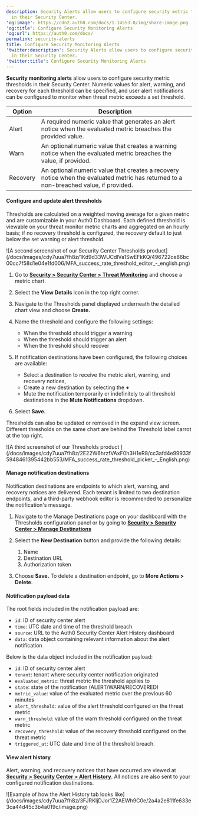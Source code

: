 ```yaml
---
description: Security Alerts allow users to configure security metric thresholds
  in their Security Center.
'og:image': https://cdn2.auth0.com/docs/1.14553.0/img/share-image.png
'og:title': Configure Security Monitoring Alerts
'og:url': https://auth0.com/docs/
permalink: security-alerts
title: Configure Security Monitoring Alerts
'twitter:description': Security Alerts allow users to configure security metric thresholds
  in their Security Center.
'twitter:title': Configure Security Monitoring Alerts
---
```

**Security monitoring alerts** allow users to configure security metric thresholds in their Security Center. Numeric values for alert, warning, and recovery for each threshold can be specified, and user alert notifications can be configured to monitor when threat metric exceeds a set threshold.

<table class="table"><thead>
<tr>
<th>Option</th>
<th>Description</th>
</tr>
</thead>
<tbody>
<tr>
<td>Alert</td>
<td>A required numeric value that generates an alert notice when the evaluated metric breaches the provided value.</td>
</tr>
<tr>
<td>Warn</td>
<td>An optional numeric value that creates a warning notice when the evaluated metric breaches the value, if provided.</td>
</tr>
<tr>
<td>Recovery</td>
<td>An optional numeric value that creates a recovery notice when the evaluated metric has returned to a non-breached value, if provided.</td>
</tr>
</tbody>
</table>

#### Configure and update alert thresholds

Thresholds are calculated on a weighted moving average for a given metric and are customizable in your <Tooltip tip="Auth0 Dashboard: Auth0's main product to configure your services." cta="View Glossary" href="/docs/glossary?term=Auth0+Dashboard">Auth0 Dashboard</Tooltip>. Each defined threshold is viewable on your threat monitor metric charts and aggregated on an hourly basis; if no recovery threshold is configured, the recovery default to just below the set warning or alert threshold.

<Frame>![A second screenshot of our Security Center Thresholds product](/docs/images/cdy7uua7fh8z/1Kd9d33WUCdlVa1SwEFkKQ/496722ce86bc00cc7f58d1e04e1fd006/MFA_success_rate_threshold_editor_-_english.png)</Frame>

1. Go to [**Security > Security Center > Threat Monitoring**](https://manage.auth0.com/#/security/center/bot-detection) and choose a metric chart.
2. Select the **View Details** icon in the top right corner.
3. Navigate to the Thresholds panel displayed underneath the detailed chart view and choose **Create.**
4. Name the threshold and configure the following settings:

   * When the threshold should trigger a warning
   * When the threshold should trigger an alert
   * When the threshold should recover
5. If notification destinations have been configured, the following choices are available:

   * Select a destination to receive the metric alert, warning, and recovery notices,
   * Create a new destination by selecting the **+**
   * Mute the notification temporarily or indefinitely to all threshold destinations in the **Mute Notifications** dropdown.
6. Select **Save.**

Thresholds can also be updated or removed in the expand view screen. Different thresholds on the same chart are behind the Threshold label carrot at the top right.

<Frame>![A third screenshot of our Thresholds product ](/docs/images/cdy7uua7fh8z/2E22W6hrzfVAxF0h3H1eR8/cc3afd4e99933f5948461395442bb553/MFA_success_rate_threshold_picker_-_English.png)</Frame>

#### Manage notification destinations

Notification destinations are endpoints to which alert, warning, and recovery notices are delivered. Each tenant is limited to two destination endpoints, and a third-party webhook editor is recommended to personalize the notification's message.

1. Navigate to the Manage Destinations page on your dashboard with the Thresholds configuration panel or by going to [**Security > Security Center > Manage Destinations**](https://manage.auth0.com/#/security/center/manage-destinations)
2. Select the **New Destination** button and provide the following details:

   1. Name
   2. Destination URL
   3. Authorization token
3. Choose **Save.** To delete a destination endpoint, go to **More Actions > Delete**.

#### Notification payload data

The root fields included in the notification payload are:

* `id`: ID of security center alert
* `time`: UTC date and time of the threshold breach
* `source`: URL to the Auth0 Security Center Alert History dashboard
* `data`: data object containing relevant information about the alert notification

Below is the data object included in the notification payload:

* `id`: ID of security center alert
* `tenant`: tenant where security center notification originated
* `evaluated_metric`: threat metric the threshold applies to
* `state`: state of the notification (ALERT/WARN/RECOVERED)
* `metric_value`: value of the evaluated metric over the previous 60 minutes
* `alert_threshold`: value of the alert threshold configured on the threat metric
* `warn_threshold`: value of the warn threshold configured on the threat metric
* `recovery_threshold`: value of the recovery threshold configured on the threat metric
* `triggered_at`: UTC date and time of the threshold breach.

#### View alert history

Alert, warning, and recovery notices that have occurred are viewed at [**Security > Security Center > Alert History**](https://manage.auth0.com/#/security/center/alert-history). All notices are also sent to your configured notification destinations.

<Frame>![Example of how the Alert History tab looks like](/docs/images/cdy7uua7fh8z/3FJRKIjDJor1Z2AEWh9C0e/2a4a2e811fe633e3ca44d45c3b4a019c/image.png)</Frame>